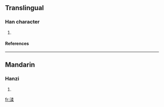 ==Translingual==
===Han character===
{{Han char|rn=85|rad=水|as=09|sn=12|four=|canj=水弓竹木 (ENHD)}}
# {{defn|Han|sort=水09}}
====References====
{{Han ref|kx=0633.380|dkj=17755|hdz=31691.080|uh=6E18|ud=28184}}

----
==Mandarin==
===Hanzi===
{{cmn-hanzi|pin=[[huì]] ([[hui4]]), [[róu]] ([[rou2]])|wg=hui<sup>4</sup>, jou<sup>2</sup>}}
# {{defn|Mandarin}}

[[fr:渘]]